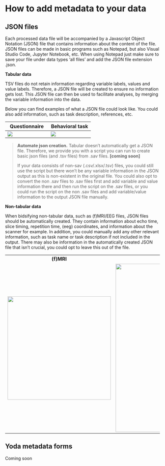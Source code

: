 # How to add metadata to your data

## JSON files

Each processed data file will be accompanied by a Javascript Object Notation (JSON) file that contains information about the content of the file. JSON files can be made in basic programs such as Notepad, but also Visual Studio Code, Jupyter Notebook, etc. When using Notepad just make sure to save your file under data types 'all files' and add the JSON file extension .json.

::: {.callout-tip collapse="false" appearance="simple" icon="false"}
**Tabular data**

TSV files do not retain information regarding variable labels, values and value labels. Therefore, a JSON file will be created to ensure no information gets lost. This JSON file can then be used to facilitate analyses, by merging the variable information into the data.

Below you can find examples of what a JSON file could look like. You could also add information, such as task description, references, etc.

| Questionnaire                                      | Behavioral task                                   |
|----------------------------------------------------|---------------------------------------------------|
| ![](images/json-example-quests.png){.json-example} | ![](images/json-example-beh-1.png){.json-example} |

> **Automate json creation.** Tabular doesn't automatically get a JSON file. Therefore, we provide you with a script you can run to create basic json files (and .tsv files) from .sav files. **\[coming soon\]**
>
> If your data consists of non-sav (.csv/.xlsx/.tsv) files, you could still use the script but there won't be any variable information in the JSON output as this is non-existent in the original file. You could also opt to convert the non .sav files to .sav files first and add variable and value information there and then run the script on the .sav files, or you could run the script on the non .sav files and add variable/value information to the output JSON file manually.
:::

::: {.callout-tip collapse="false" appearance="simple" icon="false"}
**Non-tabular data**

When bidsifying non-tabular data, such as (f)MRI/EEG files, JSON files should be automatically created. They contain information about echo time, slice timing, repetition time, (eeg) coordinates, and information about the scanner for example. In addition, you could manually add any other relevant information, such as task name or task description if not included in the output. There may also be information in the automatically created JSON file that isn't crucial, you could opt to leave this out of the file.

|                                                              |                                                             |                                                                  |
|:------------------------------------------------------------:|:-----------------------------------------------------------:|------------------------------------------------------------------|
|                          **(f)MRI**                          |                           **EEG**                           | **Physiology**                                                   |
| ![](images/json-example-fmri.png){.json-example width="336"} | ![](images/json-example-eeg.png){.json-example width="547"} | ![](images/json-example-ecg-resp.png){.json-example width="515"} |
:::

## Yoda metadata forms

Coming soon
